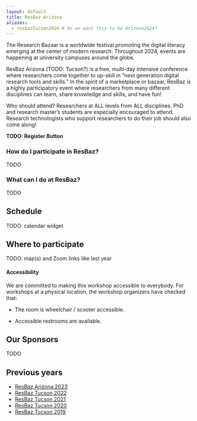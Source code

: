 ```yaml
---
layout: default
title: ResBaz Arizona
aliases:
  - resbazTucson2024 # Do we want this to be Arizona2024?
---
```


The Research Bazaar is a worldwide festival promoting the digital literacy emerging at the center of modern research. Throughout 2024, events are happening at university campuses around the globe.

ResBaz Arizona (TODO: Tucson?) is a free, multi-day intensive conference where researchers come together to up-skill in "next generation digital research tools and skills." In the spirit of a marketplace or bazaar, ResBaz is a highly participatory event where researchers from many different disciplines can learn, share knowledge and skills, and have fun!

Who should attend? Researchers at ALL levels from ALL disciplines. PhD and research master's students are especially encouraged to attend. Research technologists who support researchers to do their job should also come along!

**TODO: Register Button**

### How do I participate in ResBaz?

TODO

### What can I do at ResBaz?

TODO

## Schedule

TODO: calendar widget

## Where to participate

TODO: map(s) and Zoom links like last year

#### Accessibility

We are committed to making this workshop accessible to everybody. For workshops at a physical location, the workshop organizers have checked that:

- The room is wheelchair / scooter accessible.

- Accessible restrooms are available.

## Our Sponsors

TODO

## Previous years

- [ResBaz Arizona 2023](/resbaz/Arizona2023.qmd)
- [ResBaz Tucson 2022](/resbaz/resbazTucson2022.qmd)
- [ResBaz Tucson 2021](/resbaz/resbazTucson2021.qmd)
- [ResBaz Tucson 2020](/resbaz/resbazTucson2020.qmd)
- [ResBaz Tucson 2019](/resbaz/resbazTucson2019.qmd)